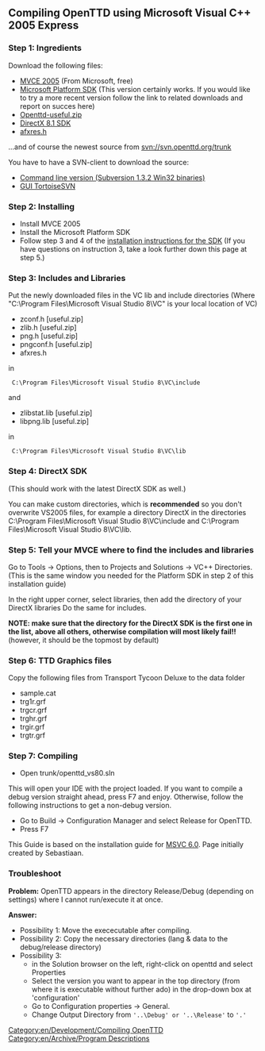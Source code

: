 [[Category:en/Development/Compiling OpenTTD]]
[[Category:en/Archive/Program Descriptions]]

==Compiling OpenTTD using Microsoft Visual C++ 2005 Express==


===Step 1: Ingredients===
Download the following files:

*[http://msdn.microsoft.com/vstudio/express/visualC/default.aspx MVCE 2005] (From Microsoft, free)
*[http://www.microsoft.com/downloads/details.aspx?FamilyId=A55B6B43-E24F-4EA3-A93E-40C0EC4F68E5&displaylang=en Microsoft Platform SDK] (This version certainly works. If you would like to try a more recent version follow the link to related downloads and report on succes here)
*[http://sourceforge.net/project/showfiles.php?group_id=103924&package_id=114307&release_id=228633 Openttd-useful.zip]
*[http://neuron.tuke.sk/~mizanin/eng/Dx81sdk-include-lib.rar DirectX 8.1 SDK]
*[http://www-d0.fnal.gov/d0dist/dist/packages/d0ve/devel/windows/AFXRES.H afxres.h]


...and of course the newest source from svn://svn.openttd.org/trunk

You have to have a SVN-client to download the source:
*[http://subversion.tigris.org/servlets/ProjectDocumentList?folderID=91 Command line version (Subversion 1.3.2 Win32 binaries)]
*[http://tortoisesvn.tigris.org/download.html GUI TortoiseSVN]

===Step 2: Installing===
* Install MVCE 2005
* Install the Microsoft Platform SDK
* Follow step 3 and 4 of the [http://msdn.microsoft.com/vstudio/express/visualc/usingpsdk/ installation instructions for the SDK] (If you have questions on instruction 3, take a look further down this page at step 5.)

===Step 3: Includes and Libraries===
Put the newly downloaded files in the VC lib and include directories
(Where "C:\Program Files\Microsoft Visual Studio 8\VC" is your local location of VC)


* zconf.h		[useful.zip]
* zlib.h		[useful.zip]
* png.h			[useful.zip]
* pngconf.h		[useful.zip]
* afxres.h

in

  <code>C:\Program Files\Microsoft Visual Studio 8\VC\include</code>

and

* zlibstat.lib		[useful.zip]
* libpng.lib		[useful.zip]

in

  <code>C:\Program Files\Microsoft Visual Studio 8\VC\lib</code>


===Step 4: DirectX SDK===
(This should work with the latest DirectX SDK as well.)

You can make custom directories, which is '''recommended''' so you don't overwrite VS2005 files, for example a directory DirectX in the directories C:\Program Files\Microsoft Visual Studio 8\VC\include and C:\Program Files\Microsoft Visual Studio 8\VC\lib.

===Step 5: Tell your MVCE where to find the includes and libraries===
Go to Tools -> Options, then to Projects and Solutions -> VC++ Directories.
(This is the same window you needed for the Platform SDK in step 2 of this installation guide)

In the right upper corner, select libraries, then add the directory of your DirectX libraries
Do the same for includes.

'''NOTE: make sure that the directory for the DirectX SDK is the first one in the list, above all others, otherwise compilation will most likely fail!!''' (however, it should be the topmost by default)

===Step 6: TTD Graphics files===
Copy the following files from Transport Tycoon Deluxe to the data folder

*sample.cat
*trg1r.grf
*trgcr.grf
*trghr.grf
*trgir.grf
*trgtr.grf

===Step 7: Compiling===
*Open trunk/openttd_vs80.sln

This will open your IDE with the project loaded. If you want to compile a debug version straight ahead, press F7 and enjoy. Otherwise, follow the following instructions to get a non-debug version.

*Go to Build -> Configuration Manager and select Release for OpenTTD.
*Press F7



This Guide is based on the installation guide for [[en/MSVC6|MSVC 6.0]]. Page initially created by Sebastiaan.

===Troubleshoot===
'''Problem:''' OpenTTD appears in the directory Release/Debug (depending on settings) where I cannot run/execute it at once.

'''Answer:''' 
*Possibility 1: Move the exececutable after compiling.
*Possibility 2: Copy the necessary directories (lang & data to the debug/release directory)
*Possibility 3:
**in the Solution browser on the left, right-click on openttd and select Properties
**Select the version you want to appear in the top directory (from where it is executable without further ado) in the drop-down box at 'configuration'
**Go to Configuration properties -> General.
**Change Output Directory from <code>'..\Debug' or '..\Release'</code> to <code>'.'</code>